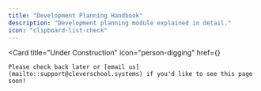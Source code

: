 ```yaml
---
title: "Development Planning Handbook"
description: "Development planning module explained in detail."
icon: "clipboard-list-check"
---
```


<Card
    title="Under Construction"
    icon="person-digging"
    href={}
>
    Please check back later or [email us](mailto::support@cleverschool.systems) if you'd like to see this page soon!
</Card>
